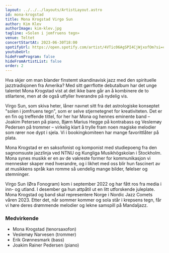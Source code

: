 ```yaml
---
layout: ../../../layouts/ArtistLayout.astro
id: mona-krogstad
title: Mona Krogstad Virgo Sun
author: Kim Klev
authorImage: kim-klev.jpg
tagline: «Solen i jomfruens tegn»
venue: Teltet
concertStartAt: 2023-06-30T18:00
spotifyUrl: https://open.spotify.com/artist/4VTic06AgSPI4CjWjxofOm?si=c5ea37f8b9614229
youtubeUrl:
hideFromProgram: false
hideFromArtistList: false
order: 2
---
```


Hva skjer om man blander finstemt skandinavisk jazz med den spirituelle jazztradisjonen fra Amerika? Med sitt gørrflotte debutalbum har det unge talentet Mona Krogstad vist at det ikke bare går an å kombinere de to stilartene, men at de også utfyller hverandre på nydelig vis.

Virgo Sun, som skiva heter, låner navnet sitt fra det astrologiske konseptet "solen i jomfruens tegn", som er selve stjernetegnet for kreativiteten. Det er en fin og treffende tittel, for her har Mona og hennes eminente band – Joakim Petersen på piano, Bjørn Marius Hegge på kontrabass og Veslemøy Pedersen på trommer – virkelig klart å trylle fram noen magiske melodier som rører noe dypt i sjela. Vi i bookingkomiteen har mange favorittlåter på plata.

Mona Krogstad er en saksofonist og komponist med studiepoeng fra den sagnomsuste jazzlinja ved NTNU og Kungliga Musikhögskolan i Stockholm. Mona synes musikk er en av de vakreste former for kommunikasjon vi mennesker skaper med hverandre, og i likhet med oss blir hun fascinert av at musikkens språk kan romme så uendelig mange bilder, følelser og stemninger.

Virgo Sun (Øra Fonogram) kom i september 2022 og har fått ros fra media i inn- og utland. I desember ga hun attpåtil ut en litt utforskende juleplate. Mona Krogstad og band skal representere Norge i Nordic Jazz Comets våren 2023. Etter det, når sommer kommer og sola står i krepsens tegn, får vi høre deres drømmende melodier og lekne samspill på Mandaljazz.

### Medvirkende

- Mona Krogstad (tenorsaxofon)
- Veslemøy Narvesen (trommer)
- Erik Grønnesmark (bass)
- Joakim Rainer Pedersen (piano)
